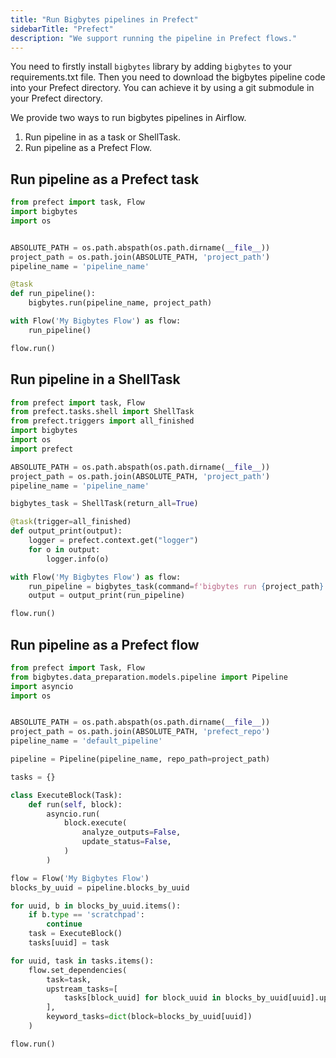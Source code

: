 ```yaml
---
title: "Run Bigbytes pipelines in Prefect"
sidebarTitle: "Prefect"
description: "We support running the pipeline in Prefect flows."
---
```


You need to firstly install `bigbytes` library by adding `bigbytes` to your
requirements.txt file. Then you need to download the bigbytes pipeline code into
your Prefect directory. You can achieve it by using a git submodule in your
Prefect directory.

We provide two ways to run bigbytes pipelines in Airflow.

1. Run pipeline in as a task or ShellTask.
2. Run pipeline as a Prefect Flow.

## Run pipeline as a Prefect task

```python Example code
from prefect import task, Flow
import bigbytes
import os


ABSOLUTE_PATH = os.path.abspath(os.path.dirname(__file__))
project_path = os.path.join(ABSOLUTE_PATH, 'project_path')
pipeline_name = 'pipeline_name'

@task
def run_pipeline():
    bigbytes.run(pipeline_name, project_path)

with Flow('My Bigbytes Flow') as flow:
    run_pipeline()

flow.run()
```

## Run pipeline in a ShellTask

```python Example code
from prefect import task, Flow
from prefect.tasks.shell import ShellTask
from prefect.triggers import all_finished
import bigbytes
import os
import prefect

ABSOLUTE_PATH = os.path.abspath(os.path.dirname(__file__))
project_path = os.path.join(ABSOLUTE_PATH, 'project_path')
pipeline_name = 'pipeline_name'

bigbytes_task = ShellTask(return_all=True)

@task(trigger=all_finished)
def output_print(output):
    logger = prefect.context.get("logger")
    for o in output:
        logger.info(o)

with Flow('My Bigbytes Flow') as flow:
    run_pipeline = bigbytes_task(command=f'bigbytes run {project_path} {pipeline_name}')
    output = output_print(run_pipeline)

flow.run()
```

## Run pipeline as a Prefect flow

```python Example code
from prefect import Task, Flow
from bigbytes.data_preparation.models.pipeline import Pipeline
import asyncio
import os


ABSOLUTE_PATH = os.path.abspath(os.path.dirname(__file__))
project_path = os.path.join(ABSOLUTE_PATH, 'prefect_repo')
pipeline_name = 'default_pipeline'

pipeline = Pipeline(pipeline_name, repo_path=project_path)

tasks = {}

class ExecuteBlock(Task):
    def run(self, block):
        asyncio.run(
            block.execute(
                analyze_outputs=False,
                update_status=False,
            )
        )

flow = Flow('My Bigbytes Flow')
blocks_by_uuid = pipeline.blocks_by_uuid

for uuid, b in blocks_by_uuid.items():
    if b.type == 'scratchpad':
        continue
    task = ExecuteBlock()
    tasks[uuid] = task

for uuid, task in tasks.items():
    flow.set_dependencies(
        task=task,
        upstream_tasks=[
            tasks[block_uuid] for block_uuid in blocks_by_uuid[uuid].upstream_block_uuids
        ],
        keyword_tasks=dict(block=blocks_by_uuid[uuid])
    )

flow.run()
```
